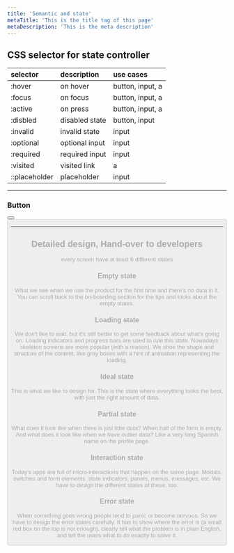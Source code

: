 ```yaml
---
title: 'Semantic and state'
metaTitle: 'This is the title tag of this page'
metaDescription: 'This is the meta description'
---
```


## CSS selector for state controller

| selector      | description    | use cases        |
| :------------ | :------------- | :--------------- |
| :hover        | on hover       | button, input, a |
| :focus        | on focus       | button, input, a |
| :active       | on press       | button, input, a |
| :disbled      | disabled state | button, input    |
| :invalid      | invalid state  | input            |
| :optional     | optional input | input            |
| :required     | required input | input            |
| :visited      | visited link   | a                |
| ::placeholder | placeholder    | input            |

---

### Button

<Card>
  <Button mr={20} />
  <Button disabled />
</Card>

---

## Detailed design, Hand-over to developers

every screen have at least 6 different states

### Empty state

What we see when we use the product for the first time and there's no data in it. You can scroll back to the on-boarding section for the tips and tricks about the empty states.

### Loading state

We don't like to wait, but it's still better to get some feedback about what's going on. Loading indicators and progress bars are used to rule this state. Nowadays skeleton screens are more popular (with a reason). We shoe the shape and structure of the content, like grey boxes with a hint of animation representing the loading.

### Ideal state

This is what we like to design for. This is the state where everything looks the best, with just the right amount of data.

### Partial state

What does it look like when there is just little data? When half of the form is empty. And what does it look like when we have outlier data? Like a very long Spanish name on the profile page.

### Interaction state

Today's apps are full of micro-interactions that happen on the same page. Modals. switches and form elements, state indicators, panels, menus, messages, etc. We have to design the different states of these, too.

### Error state

When something goes wrong people tend to panic or become nervous. So we have to design the error states carefully. It has to show where the error is (a small red box on the top is not enough), clearly tell what the problem is in plain English, and tell the users what to do exactly to solve it.
